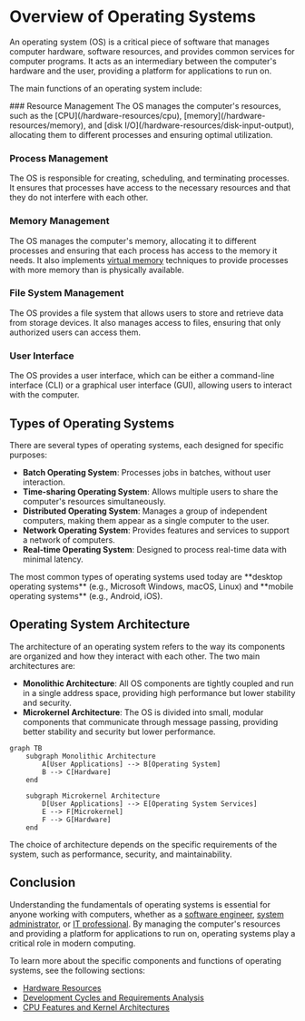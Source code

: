 
# Overview of Operating Systems

An operating system (OS) is a critical piece of software that manages computer hardware, software resources, and provides common services for computer programs. It acts as an intermediary between the computer's hardware and the user, providing a platform for applications to run on.

The main functions of an operating system include:

<Steps>
### Resource Management
The OS manages the computer's resources, such as the [CPU](/hardware-resources/cpu), [memory](/hardware-resources/memory), and [disk I/O](/hardware-resources/disk-input-output), allocating them to different processes and ensuring optimal utilization.

### Process Management
The OS is responsible for creating, scheduling, and terminating processes. It ensures that processes have access to the necessary resources and that they do not interfere with each other.

### Memory Management
The OS manages the computer's memory, allocating it to different processes and ensuring that each process has access to the memory it needs. It also implements [virtual memory](/memory-resources-and-paging/paging) techniques to provide processes with more memory than is physically available.

### File System Management
The OS provides a file system that allows users to store and retrieve data from storage devices. It also manages access to files, ensuring that only authorized users can access them.

### User Interface
The OS provides a user interface, which can be either a command-line interface (CLI) or a graphical user interface (GUI), allowing users to interact with the computer.
</Steps>

## Types of Operating Systems

There are several types of operating systems, each designed for specific purposes:

- **Batch Operating System**: Processes jobs in batches, without user interaction.
- **Time-sharing Operating System**: Allows multiple users to share the computer's resources simultaneously.
- **Distributed Operating System**: Manages a group of independent computers, making them appear as a single computer to the user.
- **Network Operating System**: Provides features and services to support a network of computers.
- **Real-time Operating System**: Designed to process real-time data with minimal latency.

<Callout type="info">
The most common types of operating systems used today are **desktop operating systems** (e.g., Microsoft Windows, macOS, Linux) and **mobile operating systems** (e.g., Android, iOS).
</Callout>

## Operating System Architecture

The architecture of an operating system refers to the way its components are organized and how they interact with each other. The two main architectures are:

- **Monolithic Architecture**: All OS components are tightly coupled and run in a single address space, providing high performance but lower stability and security.
- **Microkernel Architecture**: The OS is divided into small, modular components that communicate through message passing, providing better stability and security but lower performance.

```mermaid
graph TB
    subgraph Monolithic Architecture
        A[User Applications] --> B[Operating System]
        B --> C[Hardware]
    end
    
    subgraph Microkernel Architecture
        D[User Applications] --> E[Operating System Services]
        E --> F[Microkernel]
        F --> G[Hardware]
    end
```

The choice of architecture depends on the specific requirements of the system, such as performance, security, and maintainability.

## Conclusion

Understanding the fundamentals of operating systems is essential for anyone working with computers, whether as a [software engineer](/audience), [system administrator](/audience), or [IT professional](/audience). By managing the computer's resources and providing a platform for applications to run on, operating systems play a critical role in modern computing.

To learn more about the specific components and functions of operating systems, see the following sections:

- [Hardware Resources](/hardware-resources)
- [Development Cycles and Requirements Analysis](/development-cycles-and-requirements-analysis)
- [CPU Features and Kernel Architectures](/cpu-features-and-kernel-architectures)